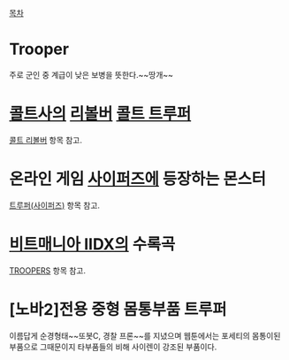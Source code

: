 [[목차]]

= Trooper = 
주로 군인 중 계급이 낮은 보병을 뜻한다.~~땅개~~

= [[콜트]]사의 [[리볼버]] [[콜트 트루퍼]] =
[[콜트 리볼버]] 항목 참고.

= 온라인 게임 [[사이퍼즈]]에 등장하는 몬스터 =
[[트루퍼(사이퍼즈)]] 항목 참고.

= [[비트매니아 IIDX]]의 수록곡 =
[[TROOPERS]] 항목 참고.

= [노바2]전용 중형 몸통부품 '''트루퍼''' = 
이름답게 순경형태~~또봇C, 경찰 프론~~를 지녔으며 웹툰에서는 포세티의 몸통이된 부품으로 
그때문이지 타부품들의 비해 사이렌이 강조된 부품이다.
